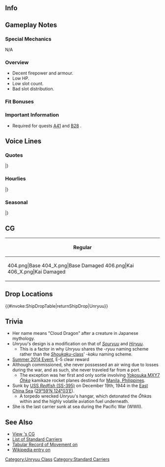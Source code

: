 ==Info==
{{KanmusuInfo|ID=201}}
{{KanmusuInfo|ID=206}}

==Gameplay Notes==
===Special Mechanics===
N/A

===Overview===
* Decent firepower and armour.
* Low HP.
* Low slot count.
* Bad slot distribution.

===Fit Bonuses===
{{:{{BASEPAGENAME}}/Equipment Bonuses}}
{{clear}}

===Important Information===
* Required for quests [[Quests#A41|A41]] and [[Quests#B28|B28]] <Unryuu Only>.

==Voice Lines==
===Quotes===
{{ShipquoteHeader}}
{{ShipquoteKai
|scenario = Introduction 
|origin = 雲龍型航空母艦、雲龍、推参しました。提督、よろしくお願いしますね。
|translation = The Unryuu-class aircraft carrier, Unryuu, has arrived. Pleased to meet you, Admiral.
|audio = Unryuu-Introduction.ogg
}}
{{ShipquoteKai
|scenario = Introduction
|kai = yes
|origin = 雲龍型航空母艦、雲龍参ります。提督、新生機動部隊はお任せ下さい。
|translation = The Unryuu-class aircraft carrier, Unryuu, reporting in.　Let me handle the reformed Task Force, Admiral.<ref>She and her sister Amagi were assigned to CarDiv1 after the disaster at the [https://en.wikipedia.org/wiki/Battle_of_Leyte_Gulf Battle of Leyte Gulf].</ref>
|audio = UnryuuKai-Introduction.ogg
}}
{{ShipquoteKai
|scenario = Library
|origin = マル急計画によって戦時建造された雲龍型航空母艦の長女、雲龍よ。傑作中型空母の飛龍を改良した量産型正規空母なの。新生機動部隊の主力としての潜在実力は十分なのだけど…今度は見ててよね。
|translation = I'm the eldest of the Unryuu-class aircraft carriers who were built during the war under the Maru Kyuu Plan, Unryuu.<ref>Referring to the [https://en.wikipedia.org/wiki/Rapid_Naval_Armaments_Supplement_Programme Rapid Naval Amanents Supplement Programme].</ref> My class was an improved version of the excellent mid-sized carrier Hiryuu and meant for mass production.<ref>Originally 16 Unryuu-class were planned but only 3 were built.</ref> I was supposed to have the potential to be the main force of the reformed Task Force but... Watch me this time.<ref>She was sunk on her first operation.</ref>
|audio = Unryuu-Library.ogg
}}
{{ShipquoteKai
|scenario = Secretary 1
|origin = いける？そう…
|translation = Ready? I see...
|audio = Unryuu-Secretary_1.ogg
}}
{{ShipquoteKai
|scenario = Secretary 2
|origin = やだ、飛行甲板はそんな広くはないから、触らないでね。
|translation = Hey, my flight deck isn't that large so please don't touch.
|audio = Unryuu-Secretary_2.ogg
}}
{{ShipquoteKai
|scenario = Secretary 2
|kai = yes
|origin = だから、飛行甲板を触らないでって。そんなに興味があるの？仕方ないわね。
|translation = I said; don't touch my flight deck. Are you really that interested? Alright then.
|audio = UnryuuKai-Secretary_2.ogg
}}
{{ShipquoteKai
|scenario = Secretary 3
|origin = ふーん……優秀な艦載機をくれるというの？だったら少し、お話しましょうか。
|translation = Hmm... You want to give me some excellent carrier planes? Let's have a little talk about it then.
|audio = Unryuu-Secretary_3.ogg
}}
{{ShipquoteKai
|scenario = Secretary 3
|kai = yes
|origin = ふーん…もっと優秀な艦載機を乗せてくれるの？なら、色々してあげようかな。
|translation = Hmmm... You want to give me even more excellent carrier planes? I'll do all sorts of things if you do.
|audio = UnryuuKai-Secretary_3.ogg
}}
{{ShipquoteKai
|scenario = Secretary Idle
|origin = 提督？……ていとく？聞こえてないかしら？連絡機を出したほうがいい？それとも艦爆？
|translation = Admiral? ...Admiral? Can't you hear me? Should I send an liaison plane? Or maybe a dive bomber?
|audio = Unryuu-Idle.ogg
}}
{{ShipquoteKai
|scenario = Secretary (Married)
|origin = 提督。決戦時は仕方ないですが、肩の力を抜いて、少し気楽に行きましょうよ。私、ずっと隣に居ますから……大丈夫です。
|translation = Admiral. I know you can't help it during decisive battles, but you'll feel better if you relax your shoulders. I'll be by your side always so... everything will be fine.
|audio = Unryuu-Wedding Line.ogg
}}
{{ShipquoteKai
|scenario = Wedding
|origin = 提督、何ですか改まって？えっ、これを私に？そんな…あの…なぜ私なのでしょうか？他にもっと…いえ、大事にします。大切にします。
|translation = What are you being so formal for, Admiral? Eh, is this for me? It's...um...why me? The others are even more... No, I'll treasure it. It's precious.
|audio = Unryuu-Wedding.ogg
}}
{{ShipquoteKai
|scenario = Player's Score
|origin = 情報ね、戦局はどうなっているの？
|translation = 	Intelligence huh, what is the state of the war now?
|audio = Unryuu-Looking_At_Scores.ogg
}}
{{ShipquoteKai
|scenario = Player's Score
|kai = yes
|origin = 情報？見せてみて。ふーん、なるほど。
|translation = 	Intelligence? Let me have a look. Hmmm, I see.
|audio = UnryuuKai-Looking_At_Scores.ogg
}}
{{ShipquoteKai
|scenario = Joining the Fleet
|origin = 航空母艦雲龍、出撃する。
|translation = Aircraft carrier Unryuu, sortieing.
|audio = Unryuu-Joining_A_Fleet.ogg
}}
{{ShipquoteKai
|scenario = Joining the Fleet
|kai = yes
|origin = 機動部隊旗艦 航空母艦雲龍、出撃する。
|translation = Task force flagship, aircraft carrier Unryuu, sortieing.
|audio = UnryuuKai-Joining_A_Fleet.ogg
}}
{{ShipquoteKai
|scenario = Equipment 1
|origin = 	改装...うれしいわ。
|translation = 	A remodel... I'm happy.
|audio = Unryuu-Equipment_1.ogg
}}
{{ShipquoteKai
|scenario = Equipment 1
|kai = yes
|origin = 	新しい機体は、やっぱり昂るわね。
|translation = 	It's really exciting getting new planes.
|audio = UnryuuKai-Equipment_1.ogg
}}
{{ShipquoteKai
|scenario = Equipment 2
|origin = 新型機? 満載したいわね。
|translation = A new plane model? Please load me up.
|audio =Unryuu-Equipment_2.ogg
}}
{{ShipquoteKai
|scenario = Equipment 2
|kai = yes
|origin = 流星改か…あっ、ううん、なんでもないわ。
|translation = Ryuusei Kai huh... Ah, ummm, it's nothing.
|audio = UnryuuKai-Equipment_2.ogg
}}
{{ShipquoteKai
|scenario = Equipment 3 
|origin = そう……いいじゃない……。
|translation = Yup...not bad...
|audio = Unryuu-Equipment_3.ogg
}}
{{ShipquoteKai
|scenario = Supply
|origin = 補給か……。艦載機もしっかりお願いね。
|translation = Supplies huh... Don't forget my planes too.
|audio = Unryuu-Supply.ogg
}}
{{ShipquoteKai
|scenario = Docking (Minor Damage)
|origin = 服が汚れてしまいました。少し嫌……。
|translation = My clothes got dirty. Quite unpleasant....
|audio = Unryuu-Docking_Minor.ogg
}}
{{ShipquoteKai
|scenario = Docking (Major Damage)
|origin = 戦闘後のお風呂……悪くないわね……悪くない。
|translation = Taking bath after a fight... is not bad...not bad at all.
|audio = Unryuu-Docking_Major.ogg
}}
{{ShipquoteKai
|scenario = Construction
|origin = 戦時急造艦が完成したみたいね。
|translation = The rushed ship construction has completed.<ref>"戦時急造艦" refers to rushed construction to get ships out the docks during war</ref>
|audio = Unryuu-Construction.ogg
}}
{{ShipquoteKai
|scenario = Construction
|kai = yes
|origin = 戦時急造艦が完成したみたい。天城かな？
|translation = The rushed ship construction has completed. Is it Amagi?
|audio = UnryuuKai-Construction.ogg
}}
{{ShipquoteKai
|scenario = Returning from Sortie
|origin = 艦隊、無事戻りました。
|translation = The fleet has returned safely.
|audio = Unryuu-Returning_From_Sortie.ogg
}}
{{ShipquoteKai
|scenario = Starting a Sortie
|origin = 輸送任務ではないわ、航空撃滅戦よ。腕が鳴るわね。
|translation = This isn't a transport mission, it's a air raid. I can't wait to test my skill.<ref>[[#Trivia|Unryuu's only sortie was a transport mission]]</ref>
|audio = Unryuu-Starting_A_Sortie.ogg
}}
{{ShipquoteKai
|scenario = Starting a Sortie
|kai = yes
|origin = 雲龍型輸送艦ですって？冗談。雲龍の本当の力、見せてあげるわ。
|translation = An Unryuu-class transport ship? You're joking. I'll show you my true power.
|audio = UnryuuKai-Starting_A_Sortie.ogg
}}
{{ShipquoteKai
|scenario = Starting a Battle
|origin = よし、第一次攻撃隊、発艦始め。
|translation = Okay, 1st Attack Squadron, begin takeoff.
|audio = Unryuu-Battle_Start.ogg
}}
{{ShipquoteKai
|scenario = Attack
|origin = 行ける？よし、稼働全機、発艦始め。
|translation = 	Ready? Okay, all aircraft, begin takeoff.
|audio = Unryuu-Attack.ogg
}}
{{ShipquoteKai
|scenario = Air battle
|origin = 潜水艦への警戒は怠らないで。
|translation = Stay alert for the submarines.<ref>She was sunk by the [https://en.wikipedia.org/wiki/USS_Redfish_(SS-395) USS Redfish].</ref>
|audio = Unryuu-Air_Battle.ogg
}}
{{ShipquoteKai
|scenario = Night Battle
|origin = 逃がさないわ。雲龍、突撃します。
|translation = You're not getting away. Unryuu, charging in.
|audio = Unryuu-Night_Battle.ogg
}}
{{ShipquoteKai
|scenario = MVP
|origin = この雲龍が殊勲艦だというの？　そうか……。ううん、うれしいわ、いい気持ち……。
|translation = I'm the most distinguished ship? I see... Yup, I'm happy, it feels good....
|audio = Unryuu-MVP.ogg
}}
{{ShipquoteKai
|scenario = Minor Damage 1
|origin = くぅ……や、やるじゃない……。
|translation = 	Kuh...not, not bad......
|audio = Unryuu-Minor_Damage_1.ogg
}}
{{ShipquoteKai
|scenario = Minor Damage 2
|origin = 直撃！？機械室！予備電源を！
|translation = Direct hit!? Engine room! Backup power!<ref>The first torpedo knocked out her engines.</ref>
|audio = Unryuu-Minor_Damage_2.ogg
}}
{{ShipquoteKai
|scenario = Major Damage
|origin = やられた……傾斜回復を……もう沈みは……しない……！
|translation = I've been hit... Correct the list... I won't sink... again...!
|audio = Unryuu-Major_Damage.ogg
}}
{{ShipquoteKai
|scenario = Sunk
|origin = 格納庫の誘爆…ダメか… いや…いい… 今度は思い通りに働けた… ありがとう…
|translation = An explosion in the hangars... not good huh... no... n... this time I was able to perform as I wanted to... thank you...
|audio = Unryuu-Sunk.ogg
}}
|} <references/>
{{clear}}

===Hourlies===
{{ShipquoteHeader | type = hourly}}
{{ShipquoteKai
|scenario = 00:00
|origin = 提督、深夜零時となりました。
|translation = It's now 12am, Admiral.
|audio = UnryuuKai-Hourly_0000.ogg
}}
{{ShipquoteKai
|scenario = 01:00
|origin = 提督、マルヒトマルマルです。深夜の静けさ、嫌いじゃないです。
|translation = It's 0100, Admiral. I don't dislike the stillness of the night.
|audio = UnryuuKai-Hourly_0100.ogg
}}
{{ShipquoteKai
|scenario = 02:00
|origin = マルフタマルマルです、提督。そろそろお休みになったほうがいいのでは？
|translation = It's 0200, Admiral. Wouldn't it be good for you to sleep soon?
|audio = UnryuuKai-Hourly_0200.ogg
}}
{{ShipquoteKai
|scenario = 03:00
|origin = マルサンマルマル。提督。私、天城にもいつか会えるような気がしています。
|translation = 0300. I... have a feeling that I'll meet Amagi someday, Admiral.
|audio = UnryuuKai-Hourly_0300.ogg
}}
{{ShipquoteKai
|scenario = 04:00
|origin = マルヨンマルマルです。提督、そろそろ夜が明けますね。また一日が始まります。
|translation = It's 0400. Dawn will be here soon, Admiral. Another day begins.
|audio = UnryuuKai-Hourly_0400.ogg
}}
{{ShipquoteKai
|scenario = 05:00
|origin = マルゴマルマルです。提督、朝になりました。さぁ、活動開始です。
|translation = It's 0500. Morning is here, Admiral. Now, let's begin operations.
|audio = UnryuuKai-Hourly_0500.ogg
}}
{{ShipquoteKai
|scenario = 06:00
|origin = マルロクマルマル。提督、朝食は何がいいですか？私のと一緒でよろしいですか？
|translation = 0600. What would you like for breakfast, Admiral? Would you like to have it together with me?
|audio = UnryuuKai-Hourly_0600.ogg
}}
{{ShipquoteKai
|scenario = 07:00
|origin = マルナナマルマル。一汁一菜の朝食ですみません。少し量が足りなかったですか？
|translation = 0700. I'm sorry for the simple meal. Was the meal not enough?
|audio = UnryuuKai-Hourly_0700.ogg
}}
{{ShipquoteKai
|scenario = 08:00
|origin = マルハチマルマルです。さあ、提督。艦載機を積んで艦隊を発進させましょう。
|translation = It's 0800. Come on, let's load up the carrier planes and launch the fleet, Admiral.
|audio = UnryuuKai-Hourly_0800.ogg
}}
{{ShipquoteKai
|scenario = 09:00
|origin = マルキューマルマル。艦載機は何がいいかしら。天山…？流星…？烈風もいいですね。
|translation = 0900. What carrier planes would be good. Tenzan... ? Ryuusei...? Reppuus are fine too.
|audio = UnryuuKai-Hourly_0900.ogg
}}
{{ShipquoteKai
|scenario = 10:00
|origin = ヒトマルマルマルです。提督、今搭載している機体もなかなかですが…あの、あの…
|translation = It's 1000. Admiral, the planes I have loaded now are... Uhhh, umm...
|audio = UnryuuKai-Hourly_1000.ogg
}}
{{ShipquoteKai
|scenario = 11:00
|origin = ヒトヒトマルマルです。提督、お昼は何がいいでしょうか？ご用意しますね。
|translation = It's 1100. What would you like for lunch, Admiral? I shall prepare it.
|audio = UnryuuKai-Hourly_1100.ogg
}}
{{ShipquoteKai
|scenario = 12:00
|origin = ヒトフタマルマル。お昼は戦闘配食でおにぎりにしてみました。どうでしょう？
|translation = 1200. I made some onigiri combat rations for lunch. How are they?
|audio = UnryuuKai-Hourly_1200.ogg
}}
{{ShipquoteKai
|scenario = 13:00
|origin = ヒトサンマルマルです、提督。お昼、少しシンプルすぎましたか？すみません…
|translation = It's 1300. Was the lunch a bit too simple, Admrial? I'm sorry...
|audio = UnryuuKai-Hourly_1300.ogg
}}
{{ShipquoteKai
|scenario = 14:00
|origin = ヒトヨンマルマル。提督、輸送任務ももちろん構いませんが。積み荷は…あの…
|translation = 1400. Of course I don't mind the transport missions, Admiral. But the cargo is ... err....<ref>Unryuu transported suicide rocket planes</ref>
|audio = UnryuuKai-Hourly_1400.ogg
}}
{{ShipquoteKai
|scenario = 15:00
|origin = ヒトゴーマルマルです。そうですね。爆発するような積み荷はどうかと…はい…
|translation = It's 1500. I see. But carrying such highly volatile cargo is somewhat... yes...
|audio = UnryuuKai-Hourly_1500.ogg
}}
{{ShipquoteKai
|scenario = 16:00
|origin = ヒトロクマルマルです。提督、この時間は少しナーバスになりますね。やはり潜水艦への警戒は厳としたいところです。
|translation = It's 1600. I'm get nervous around this time, Admiral. As I thought, one should be more alert to the presence of submarines.<ref>She was torpedoed by one at 1635..</ref>
|audio = UnryuuKai-Hourly_1600.ogg
}}
{{ShipquoteKai
|scenario = 17:00
|origin = ヒトナナマルマル。ふぅ…この時間を切り抜けたら一安心です。少し緊張します。
|translation = 1700. Phew... it's a relief once we get past this hour. I was a little bit uneasy.
|audio = UnryuuKai-Hourly_1700.ogg
}}
{{ShipquoteKai
|scenario = 18:00
|origin = ヒトハチマルマルです。提督、夕食の時間ですね。何になさいますか？えーと…
|translation = It's 1800. It's time for dinner, Admiral. What would you like? Ummm...
|audio = UnryuuKai-Hourly_1800.ogg
}}
{{ShipquoteKai
|scenario = 19:00
|origin = ヒトキュウマルマル。時雨、どうしたの？え、差し入れ？ありがとう、助かります。
|translation = 1900. What's the matter, Shigure? Eh, provisions? Thank you, you saved me.<ref>[[Shigure]] recovered survivors from Unryuu.</ref>
|audio = UnryuuKai-Hourly_1900.ogg
}}
{{ShipquoteKai
|scenario = 20:00
|origin = フタマルマルマル。提督、時雨がおにぎりと沢庵の差し入れを持ってきてくれました。
|translation = 2000. Shigure has brought us provisions of onigiri and pickled daikon, Admiral.
|audio = UnryuuKai-Hourly_2000.ogg
}}
{{ShipquoteKai
|scenario = 21:00
|origin = フタヒトマルマルです。提督、お昼と被っちゃいましたけど。時雨のお握り美味しかったですね。うふふ。
|translation = It's 2100. Even though we had some for lunch, Admiral; Shigure's onigiri were delicious. Ufufu~
|audio = UnryuuKai-Hourly_2100.ogg
}}
{{ShipquoteKai
|scenario = 22:00
|origin = 提督、フタフタマルマルです。もうすっかり夜ですね。静かになってきました。
|translation = It's 2200, Admiral. It's totally night now. It's gotten quiet.
|audio = UnryuuKai-Hourly_2200.ogg
}}
{{ShipquoteKai
|scenario = 23:00
|origin = 提督、雲龍がフタサンマルマルをお知らせします。本日の大変お疲れ様でした。
|translation = Just letting you know that it's 2300, Admiral. Thanks for your hard work today.
|audio = UnryuuKai-Hourly_2300.ogg
}}
|} <references/>
{{clear}}

===Seasonal===
{{SeasonalHeaderOld}}
{{SeasonalQuote
|scenario = [[Seasonal/Third_Anniversary|3rd Anniversary]]
|origin = 提督、嬉しいわ。艦隊は三周年ですって。私達、ずっと一緒に居られるのかしら…そうね、そうなると…いいわね。
|translation =	I’m happy, Admiral. It’s the fleet’s 3rd Anniversary. I wonder if we’ll be together forever… Yeah, that would be… nice.
|audio = Unryuu_3rd_Anniversary_Sec1.mp3
|notes = 
}}
{{SeasonalQuote
|scenario = [[Seasonal/Rainy_Season_2016|Rainy Season 2016]]
|origin = そう、今日も雨なのね。いいじゃない、お休みしましょうね。
|translation =	I see, it’s raining today as well. That’s fine, let’s just rest.
|audio = Unryuu_Rainy_Season_2016_Sec1.mp3
|notes = 
}}
{{SeasonalQuote
|scenario = [[Seasonal/Saury_2016|Saury Festival 2016]]
|origin = やだ、秋刀魚って、こんなにおいしいのね。旬の食べ物って、本当に素敵ね。そうだ、今度、時雨にも食べさせよ。うふふぅ
|translation =	Oh my, saury is really delicious. Seasonal food is really lovely. I know, I’ll let Shigure have some now. Ufufu~
|audio = Unryuu_Sec1_Saury_2016.mp3
|notes = 
}}
{{SeasonalQuote
|scenario = [[Seasonal/Christmas_2016|Christmas 2016]]
|origin = 提督、あーん。ほら、甘くて美味しいでしょ？クリスマスは、このケーキというのが、何とも魅力的ですね。この炭酸のお酒も、いい感じ。
|translation =	Say “aah”, Admiral. See, isn’t it sweet and delicious? This thing called cake during Christmas is quite charming. This carbonated alcohol feels good too.
|audio = Unryuu_Christmas_2016_Sec1.mp3
|notes = 
}}
{{SeasonalQuote
|scenario = [[Seasonal/Fourth_Anniversary|4th Anniversary]]
|origin = 提督、嬉しいはね。私達四周年ですて。私達これからも一緒にいられるのかしら…ん…そう？私もそういもってる。
|translation =	I’m happy, Admiral. It’s our 4th Anniversary. I wonder if we’ll continue to stay together… Hmm… Really? I think so too.
|audio = Unryuu_4th_Anniversary_Sec1_2017.mp3
|notes = 
}}
{{SeasonalQuote
|scenario = [[Seasonal/Seventh_Anniversary|7th Anniversary 2020]]
|origin = 提督、今日は素敵な大切な日。私、提督のおそばで過ごせて、少し幸せです。うふふ、いい日です。
|translation =	Admiral, today is a wonderful and important day. I'm a bit happy that I can spend today by your side. Ufufu, today is a good day.
|audio = Unryuu_7th_Anniversary_Secretary_1.mp3
|notes = 
}}
|}<references/>

{{clear}}

==CG==
{| class="mw-collapsible mw-collapsed wikitable" style="width: 100%;"
!Regular
|-
|<gallery>
404.png|Base
404_X.png|Base Damaged
406.png|Kai
406_X.png|Kai Damaged
</gallery>
|}

==Drop Locations==
{{#invoke:ShipDropTable|returnShipDrop|Unryuu}}

==Trivia==
*Her name means "Cloud Dragon" after a creature in Japanese mythology.
*''Unryuu'''s design is a modification on that of ''[[Souryuu]]'' and ''[[Hiryuu]]''.
**This is a factor in why ''Unryuu'' shares the -''ryuu'' naming scheme rather than the [[:Category:Sh%C5%8Dkaku_Class|''Shoukaku''-class]]' -''kaku'' naming scheme.
* [[Summer 2014 Event]], E-5 clear reward
*Although commissioned, she never possessed an air wing due to losses during the war, and as such, she never traveled far from a port.
**The exception was her first and only sortie involving [[wikipedia:Yokosuka_MXY7_Ohka|Yokosuka MXY7 ''Ōhka'']] kamikaze rocket planes destined for [[wikipedia:Manila|Manila, Philippines]].
*Sunk by [[wikipedia:USS_Redfish_(SS-395)|USS ''Redfish'' (SS-395)]] on December 19th, 1944 in the [[wikipedia:East_China_Sea|East China Sea]] ([http://tools.wmflabs.org/geohack/geohack.php?pagename=Japanese_aircraft_carrier_Unry%C5%AB&params=29_59_N_124_03_E_ 29°59′N 124°03′E]).
**A torpedo wrecked ''Unryuu'''s hangar, which detonated the ''Ōhka''s within and the highly volatile aviation fuel underneath.
*She is the last carrier sunk at sea during the Pacific War (WWII).

==See Also==
* [[{{PAGENAMEE}}/Gallery|View {{PAGENAME}}'s CG]]
* [[EliteCV|List of Standard Carriers]]
* [http://www.combinedfleet.com/unryut.htm Tabular Record of Movement on {{PAGENAME}}]
* [[wikipedia:Japanese_aircraft_carrier_Unryū|Wikipedia entry on {{PAGENAME}}]]
{{Shiplist}}
[[Category:Unryuu Class]]
[[Category:Standard Carriers]]